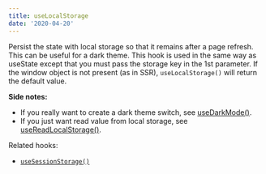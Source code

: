 ```yaml
---
title: useLocalStorage
date: '2020-04-20'
---
```


Persist the state with local storage so that it remains after a page refresh. This can be useful for a dark theme.
This hook is used in the same way as useState except that you must pass the storage key in the 1st parameter.
If the window object is not present (as in SSR), `useLocalStorage()` will return the default value.

**Side notes:**

- If you really want to create a dark theme switch, see [useDarkMode()](/react-hook/use-dark-mode).
- If you just want read value from local storage, see [useReadLocalStorage()](/react-hook/use-read-local-storage).

Related hooks:

- [`useSessionStorage()`](/react-hook/use-session-storage)
